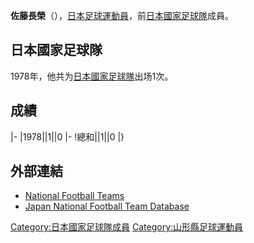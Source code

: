 {{Infobox football biography
|name=佐藤長榮
|image=
|fullname=佐藤長榮
|birth_date={{Birth date and age|1951|4|15}}
|cityofbirth=[[山形縣|山形縣]]
|countryofbirth=[[日本|日本]]
|height=1.78 m
|position=[[守門員_(足球)|守門員]]
|currentclub=
|years=1974-1988
|clubs=[[JEF聯市原·千葉|古河電工]]
|caps(goals)=
|nationalyears=1978
|nationalteam=[[日本國家足球隊|日本]]
|nationalcaps(goals)=1 (0)
}}
'''佐藤長榮'''（{{Bd|1951年|4月15日||}}），[[日本|日本]][[足球|足球]][[運動員|運動員]]，前[[日本國家足球隊|日本國家足球隊]]成員。

==日本國家足球隊==
1978年，他共为[[日本國家足球隊|日本國家足球隊]]出场1次。

==成績==
{{Football player national team statistics|JPN}}
|-
|1978||1||0
|-
!總和||1||0
|}

==外部連結==
{{Reflist}}
*[http://www.national-football-teams.com/v2/player.php?id=39147 National Football Teams]
*[https://web.archive.org/web/20160318054015/http://www.japannationalfootballteam.com/en/players/sato_choei.html Japan National Football Team Database]

{{Japan-sport-bio-stub}}
{{Soccer-player-stub}}
[[Category:日本國家足球隊成員|Category:日本國家足球隊成員]]
[[Category:山形縣足球運動員|Category:山形縣足球運動員]]